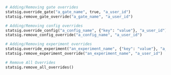```py
# Adding/Removing gate overrides
statsig.override_gate("a_gate_name", true, "a_user_id")
statsig.remove_gate_override("a_gate_name", "a_user_id")

# Adding/Removing config overrides
statsig.override_config("a_config_name", {"key": "value"}, "a_user_id")
statsig.remove_config_override("a_config_name", "a_user_id")

# Adding/Removing experiment overrides
statsig.override_experiment("an_experiment_name", {"key": "value"}, "a_user_id")
statsig.remove_experiment_override("an_experiment_name", "a_user_id")

# Remove All Overrides
statsig.remove_all_overrides()
```
